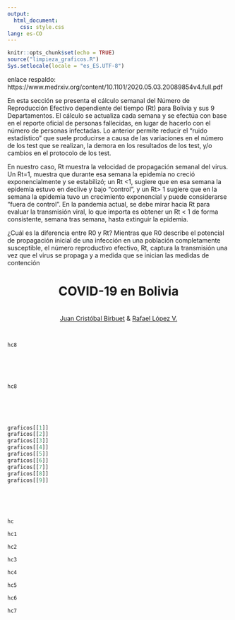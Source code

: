 ```yaml
---
output: 
  html_document: 
    css: style.css
lang: es-CO
---
```


```r
knitr::opts_chunk$set(echo = TRUE)
source("limpieza_graficos.R")
Sys.setlocale(locale = "es_ES.UTF-8")
```

enlace respaldo: https://www.medrxiv.org/content/10.1101/2020.05.03.20089854v4.full.pdf

En esta sección se presenta el cálculo semanal del Número de Reproducción Efectivo dependiente del tiempo (Rt) para Bolivia y sus 9 Departamentos. El cálculo se actualiza cada semana y se efectúa con base en el reporte oficial de personas fallecidas, en lugar de hacerlo con el número de personas infectadas. Lo anterior permite reducir el “ruido estadístico” que suele producirse a causa de las variaciones en el número de los test que se realizan, la demora en los resultados de los test, y/o cambios en el protocolo de los test. 

En nuestro caso, Rt muestra la velocidad de propagación semanal del virus. Un Rt=1, muestra que durante esa semana la epidemia no creció exponencialmente y se estabilizó; un Rt <1, sugiere que en esa semana la epidemia estuvo en declive y bajo “control”, y un Rt> 1 sugiere que en la semana la epidemia tuvo un crecimiento exponencial y puede considerarse “fuera de control”. En la pandemia actual, se debe mirar hacia Rt para evaluar la transmisión viral, lo que importa es obtener un Rt < 1 de forma consistente, semana tras semana, hasta extinguir la epidemia.

¿Cuál es la diferencia entre R0 y Rt? Mientras que R0 describe el potencial de propagación inicial de una infección en una población completamente susceptible, el número reproductivo efectivo, Rt, captura la transmisión una vez que el virus se propaga y a medida que se inician las medidas de contención

<center><b><h1>COVID-19 en Bolivia</h1></b></center>
<br>
<center>[Juan Cristóbal Birbuet](https://www.linkedin.com/in/juan-cristóbal-birbuet-rosazza-b563208/) & [Rafael López V.](https://rafalopezv.io/about/)</center>
<br>
```r
hc8
```
<br>
<br>
<br>
```r
hc8
```
<br>
<br>
<br>
```r
graficos[[1]]
graficos[[2]]
graficos[[3]]
graficos[[4]]
graficos[[5]]
graficos[[6]]
graficos[[7]]
graficos[[8]]
graficos[[9]]
```
<br>
<br>
<br>
```r
hc
```

```r
hc1
```

```r
hc2
```

```r
hc3
```

```r
hc4
```

```r
hc5
```

```r
hc6
```

```r
hc7
```
